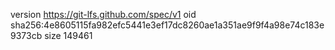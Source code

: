 version https://git-lfs.github.com/spec/v1
oid sha256:4e8605115fa982efc5441e3ef17dc8260ae1a351ae9f9f4a98e74c183e9373cb
size 149461
